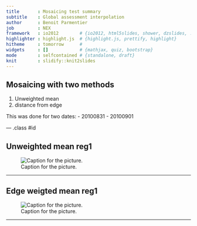 ```yaml
---
title       : Mosaicing test summary
subtitle    : Global assessment interpolation
author      : Benoit Parmentier
job         : NEX
framework   : io2012        # {io2012, html5slides, shower, dzslides, ...}
highlighter : highlight.js  # {highlight.js, prettify, highlight}
hitheme     : tomorrow      # 
widgets     : []            # {mathjax, quiz, bootstrap}
mode        : selfcontained # {standalone, draft}
knit        : slidify::knit2slides
---
```


## Mosaicing with two methods


1. Unweighted mean
2. distance from edge

This was done for two dates:
- 20100831
- 20100901

--- .class #id 

<!-- Limit image width and height -->
<style type="text/css">
img {     
  max-height: 560px;     
  max-width: 964px; 
}
</style>
 
<!-- Center image on slide -->
<script type="text/javascript" src="http://ajax.aspnetcdn.com/ajax/jQuery/jquery-1.7.min.js"></script>
<script type="text/javascript">
$(function() {     
  $("p:has(img)").addClass('centered'); 
});
</script>

## Unweighted mean reg1
![Caption for the picture.](/data/project/layers/commons/NEX_data/mosaicing_data_test/reg1/output_reg1_mosaic_run10_1500x4500_global_analyses_06212015/Figure2_mosaic_mean_unweighted_20100901_unweighted_20100901_20100901_reg1_mosaic_run10_1500x4500_global_analyses_06212015.png)

---

## Edge weigted mean reg1
![Caption for the picture.](/data/project/layers/commons/NEX_data/mosaicing_data_test/reg1/output_reg1_mosaic_run10_1500x4500_global_analyses_06212015/Figure2_mosaic_mean_use_edge_weights_20100901_use_edge_weights_20100901_20100901_reg1_mosaic_run10_1500x4500_global_analyses_06212015.png)

---

